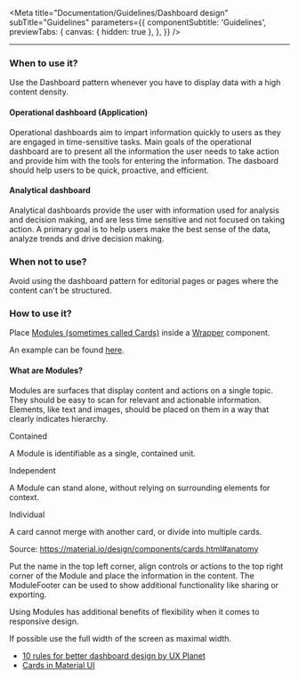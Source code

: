 
<Meta
  title="Documentation/Guidelines/Dashboard design"
  subTitle="Guidelines"
  parameters={{
    componentSubtitle: 'Guidelines',
    previewTabs: {
      canvas: { hidden: true },
    },
  }}
/>

<hr />

### When to use it?

Use the Dashboard pattern whenever you have to display data with a high
content density.

#### Operational dashboard (Application)

Operational dashboards aim to impart information quickly to users as
they are engaged in time-sensitive tasks. Main goals of the operational
dashboard are to present all the information the user needs to take
action and provide him with the tools for entering the information. The
dasboard should help users to be quick, proactive, and efficient.

#### Analytical dashboard

Analytical dashboards provide the user with information used for
analysis and decision making, and are less time sensitive and not
focused on taking action. A primary goal is to help users make the best
sense of the data, analyze trends and drive decision making.

### When not to use?

Avoid using the dashboard pattern for editorial pages or pages where the
content can't be structured.

### How to use it?

Place [Modules (sometimes called Cards)](?path=/docs/components-content-related-module--regular) inside a [Wrapper](?path=/docs/components-content-related-wrapper--regular) component.

An example can be found [here](?path=/docs/templates-application-page--default).

#### What are Modules?

Modules are surfaces that display content and actions on a single topic.
They should be easy to scan for relevant and actionable information.
Elements, like text and images, should be placed on them in a way that
clearly indicates hierarchy.

<div className="row">
<Module light className="col-xs-12 col-md-4 col-lg-4">
    <ModuleHeader>Contained</ModuleHeader>
    <ModuleBody>
    <p>A Module is identifiable as a single, contained unit.</p>
    </ModuleBody>
</Module>

<Module light className="col-xs-12 col-md-4 col-lg-4">
  <ModuleHeader>Independent</ModuleHeader>
  <ModuleBody>
    <p>
      A Module can stand alone, without relying on surrounding elements for
      context.
    </p>
  </ModuleBody>
</Module>

<Module light className="col-xs-12 col-md-4 col-lg-4">
    <ModuleHeader>Individual</ModuleHeader>
    <ModuleBody>
    <p>
        A card cannot merge with another card, or divide into multiple
        cards.
    </p>
    </ModuleBody>
</Module>
</div>

Source: https://material.io/design/components/cards.html#anatomy

Put the name in the top left corner, align controls or actions to the
top right corner of the Module and place the information in the content.
The ModuleFooter can be used to show additional functionality like
sharing or exporting.

Using Modules has additional benefits of flexibility when it comes to
responsive design.

If possible use the full width of the screen as maximal width.

- [10 rules for better dashboard design by UX Planet](https://uxplanet.org/10-rules-for-better-dashboard-design-ef68189d734c)
- [Cards in Material UI](https://material.io/design/components/cards.html)

